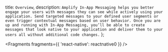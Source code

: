   title: `Overview`,
  description: `Amplify In-App Messaging helps you better engage your users with messages they can see while actively using your application. Send targeted messages to your defined user segments or even trigger contextual messages based on user behavior. Once you are up and running with In-App Messaging, you’ll be able to create messages that look native to your application and deliver them to your users all without additional code changes.`
};


<Fragments fragments={{ 'react-native': reactnative0 }} />
